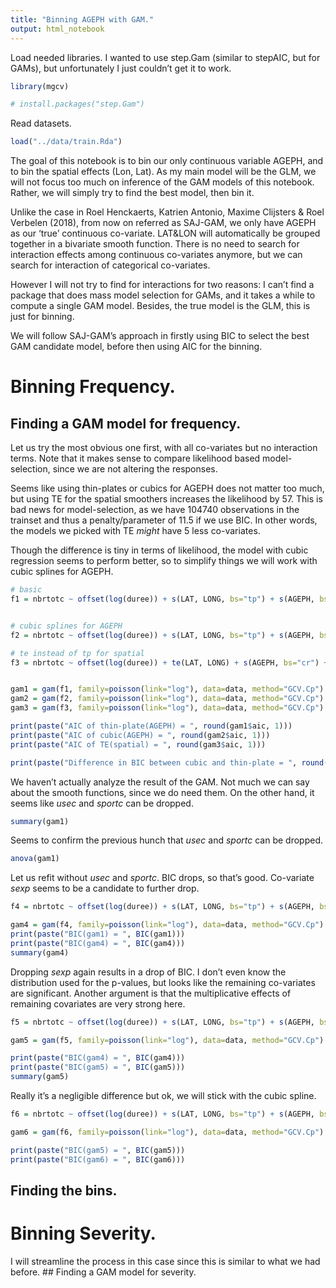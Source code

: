 ```yaml
---
title: "Binning AGEPH with GAM."
output: html_notebook
---
```


Load needed libraries. I wanted to use step.Gam (similar to stepAIC, but for GAMs), but unfortunately I just couldn't get it to work.
```r
library(mgcv)

# install.packages("step.Gam")  
```

Read datasets.
```r
load("../data/train.Rda")
```

The goal of this notebook is to bin our only continuous variable AGEPH, and to bin the spatial effects (Lon, Lat). As my main model will be the GLM, we will not focus too much on inference of the GAM models of this notebook. Rather, we will simply try to find the best model, then bin it.

Unlike the case in Roel Henckaerts, Katrien Antonio, Maxime Clijsters & Roel Verbelen (2018), from now on referred as SAJ-GAM, we only have AGEPH as our 'true' continuous co-variate. LAT&LON will automatically be grouped together in a bivariate smooth function. There is no need to search for interaction effects among continuous co-variates anymore, but we can search for interaction of categorical co-variates.

However I will not try to find for interactions for two reasons: I can't find a package that does mass model selection for GAMs, and it takes a while to compute a single GAM model. Besides, the true model is the GLM, this is just for binning.

We will follow SAJ-GAM's approach in firstly using BIC to select the best GAM candidate model, before then using AIC for the binning.

# Binning Frequency.

## Finding a GAM model for frequency.

Let us try the most obvious one first, with all co-variates but no interaction terms. Note that it makes sense to compare likelihood based model-selection, since we are not altering the responses.

Seems like using thin-plates or cubics for AGEPH does not matter too much, but using TE for the spatial smoothers increases the likelihood by 57. This is bad news for model-selection, as we have 104740 observations in the trainset and thus a penalty/parameter of 11.5 if we use BIC. In other words, the models we picked with TE *might* have 5 less co-variates.

Though the difference is tiny in terms of likelihood, the model with cubic regression seems to perform better, so to simplify things we will work with cubic splines for AGEPH.
```r
# basic
f1 = nbrtotc ~ offset(log(duree)) + s(LAT, LONG, bs="tp") + s(AGEPH, bs="tp") + agecar + sexp + fuelc + split + usec + fleetc + sportc + coverp + powerc


# cubic splines for AGEPH
f2 = nbrtotc ~ offset(log(duree)) + s(LAT, LONG, bs="tp") + s(AGEPH, bs="cr") + agecar + sexp + fuelc + split + usec + fleetc + sportc + coverp + powerc

# te instead of tp for spatial
f3 = nbrtotc ~ offset(log(duree)) + te(LAT, LONG) + s(AGEPH, bs="cr") + agecar + sexp + fuelc + split + usec + fleetc + sportc + coverp + powerc


gam1 = gam(f1, family=poisson(link="log"), data=data, method="GCV.Cp")
gam2 = gam(f2, family=poisson(link="log"), data=data, method="GCV.Cp")
gam3 = gam(f3, family=poisson(link="log"), data=data, method="GCV.Cp")

print(paste("AIC of thin-plate(AGEPH) = ", round(gam1$aic, 1)))
print(paste("AIC of cubic(AGEPH) = ", round(gam2$aic, 1)))
print(paste("AIC of TE(spatial) = ", round(gam3$aic, 1)))

print(paste("Difference in BIC between cubic and thin-plate = ", round((gam1$aic - gam2$aic)*log(dim(data)[1])/2, 3)))
```

We haven't actually analyze the result of the GAM. Not much we can say about the smooth functions, since we do need them. On the other hand, it seems like *usec* and *sportc* can be dropped.
```r
summary(gam1)
```

Seems to confirm the previous hunch that *usec* and *sportc* can be dropped.
```r
anova(gam1)
```

Let us refit without *usec* and *sportc*. BIC drops, so that's good. Co-variate *sexp* seems to be a candidate to further drop.
```r
f4 = nbrtotc ~ offset(log(duree)) + s(LAT, LONG, bs="tp") + s(AGEPH, bs="cr") + agecar + sexp + fuelc + split + fleetc + coverp + powerc

gam4 = gam(f4, family=poisson(link="log"), data=data, method="GCV.Cp")
print(paste("BIC(gam1) = ", BIC(gam1)))
print(paste("BIC(gam4) = ", BIC(gam4)))
summary(gam4)
```

Dropping *sexp* again results in a drop of BIC. I don't even know the distribution used for the p-values, but looks like the remaining co-variates are significant. Another argument is that the multiplicative effects of remaining covariates are very strong here.
```r
f5 = nbrtotc ~ offset(log(duree)) + s(LAT, LONG, bs="tp") + s(AGEPH, bs="cr") + agecar + fuelc + split + fleetc + coverp + powerc

gam5 = gam(f5, family=poisson(link="log"), data=data, method="GCV.Cp")

print(paste("BIC(gam4) = ", BIC(gam4)))
print(paste("BIC(gam5) = ", BIC(gam5)))
summary(gam5)
```

Really it's a negligible difference but ok, we will stick with the cubic spline.
```r
f6 = nbrtotc ~ offset(log(duree)) + s(LAT, LONG, bs="tp") + s(AGEPH, bs="tp") + agecar + fuelc + split + fleetc + coverp + powerc

gam6 = gam(f6, family=poisson(link="log"), data=data, method="GCV.Cp")

print(paste("BIC(gam5) = ", BIC(gam5)))
print(paste("BIC(gam6) = ", BIC(gam6)))
```

## Finding the bins.












# Binning Severity.

I will streamline the process in this case since this is similar to what we had before.
## Finding a GAM model for severity.











